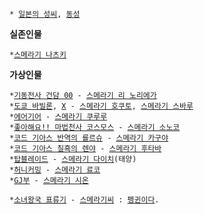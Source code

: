 * [[일본의 성씨]], [[동성]]

'''실존인물'''
 *[[스메라기 나츠키]]
'''가상인물'''
 *[[기동전사 건담 00]] - [[스메라기 리 노리에가]]
 *[[도쿄 바빌론]], [[X]] - [[스메라기 호쿠토]], [[스메라기 스바루]]
 *[[에어기어]] - [[스메라기 쿠루루]]
 *[[좋아해요!! 마법천사 코스모스]] - [[스메라기 소노코]]
 *[[코드 기아스 반역의 를르슈]] - [[스메라기 카구야]]
 *[[코드 기아스 칠흑의 렌야]] - [[스메라기 후타바]]
 *[[탑블레이드]] - [[스메라기 다이치]](태양)
 *[[허니커밍]] - [[스메라기 료코]]
 *[[GJ부]] - [[스메라기 시온]]

 *[[소녀왕국 표류기]] - [[스메라기씨]] : [[펭귄]]이다.
